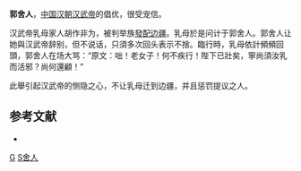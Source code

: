 '''郭舍人'''，[[中国|中国]][[汉朝|汉朝]][[汉武帝|汉武帝]]的倡优，很受宠信。

汉武帝乳母家人胡作非为，被判举族[[發配|發配]][[边疆|边疆]]。乳母於是问计于郭舍人。郭舍人让她與汉武帝辞别，但不说话，只須多次回头表示不捨。臨行時，乳母依計頻頻回頭，郭舍人在场大骂：“原文：咄！老女子！何不疾行！陛下已壯矣，寧尚須汝乳而活邪？尚何還顧！”

此舉引起汉武帝的恻隐之心，不让乳母迁到边疆，并且惩罚提议之人。

==参考文献==
*{{wikisource history|史記|126|郭舍人}}

[[Category:西汉人|G]]
[[Category:郭姓|S舍人]]